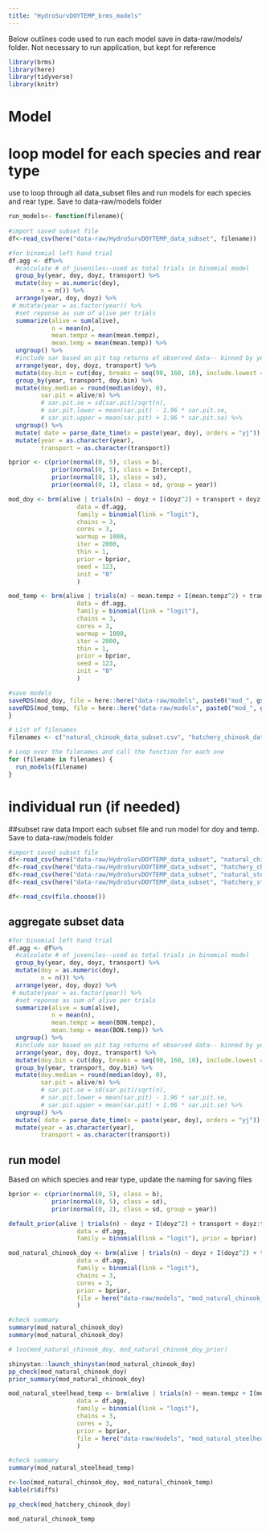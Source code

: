 ```yaml
---
title: "HydroSurvDOYTEMP_brms_models"
---
```



Below outlines code used to run each model save in data-raw/models/ folder. Not necessary to run application, but kept for reference

```r
library(brms)
library(here)
library(tidyverse)
library(knitr)
```




# Model 
# loop model for each species and rear type
use to loop through all data_subset files and run models for each species and rear type. Save to data-raw/models folder

```r

run_models<- function(filename){
  
#import saved subset file 
df<-read_csv(here("data-raw/HydroSurvDOYTEMP_data_subset", filename))

#for binomial left hand trial 
df.agg <- df%>% 
  #calculate # of juveniles--used as total trials in binomial model
  group_by(year, doy, doyz, transport) %>% 
  mutate(doy = as.numeric(doy),
         n = n()) %>% 
  arrange(year, doy, doyz) %>% 
 # mutate(year = as.factor(year)) %>% 
  #set reponse as sum of alive per trials 
  summarize(alive = sum(alive),
            n = mean(n),
            mean.tempz = mean(mean.tempz),
            mean.temp = mean(mean.temp)) %>% 
  ungroup() %>% 
  #include sar based on pit tag returns of observed data-- binned by year, weekly doy (doy.bin), and transport (ROR v Transport)
  arrange(year, doy, doyz, transport) %>% 
  mutate(doy.bin = cut(doy, breaks = seq(90, 160, 10), include.lowest = TRUE)) %>% 
  group_by(year, transport, doy.bin) %>% 
  mutate(doy.median = round(median(doy), 0),
         sar.pit = alive/n) %>% 
         # sar.pit.se = sd(sar.pit)/sqrt(n),
         # sar.pit.lower = mean(sar.pit) - 1.96 * sar.pit.se,
         # sar.pit.upper = mean(sar.pit) + 1.96 * sar.pit.se) %>% 
  ungroup() %>% 
  mutate( date = parse_date_time(x = paste(year, doy), orders = "yj")) %>% 
  mutate(year = as.character(year),
         transport = as.character(transport))

bprior <- c(prior(normal(0, 5), class = b), 
            prior(normal(0, 5), class = Intercept),
            prior(normal(0, 1), class = sd),
            prior(normal(0, 1), class = sd, group = year))

mod_doy <- brm(alive | trials(n) ~ doyz + I(doyz^2) + transport + doyz:transport + I(doyz^2):transport + (1 + doyz + I(doyz^2) + transport | year), 
                   data = df.agg, 
                   family = binomial(link = "logit"), 
                   chains = 3,
                   cores = 3,
                   warmup = 1000, 
                   iter = 2000, 
                   thin = 1,
                   prior = bprior, 
                   seed = 123, 
                   init = "0"
                   )

mod_temp <- brm(alive | trials(n) ~ mean.tempz + I(mean.tempz^2) + transport + mean.tempz:transport + I(mean.tempz^2):transport + (1 + mean.tempz + I(mean.tempz^2) + transport | year), 
                   data = df.agg, 
                   family = binomial(link = "logit"), 
                   chains = 3,
                   cores = 3,
                   warmup = 1000, 
                   iter = 2000, 
                   thin = 1,
                   prior = bprior, 
                   seed = 123, 
                   init = "0"
                   )

#save models
saveRDS(mod_doy, file = here::here("data-raw/models", paste0("mod_", gsub("_data_subset.csv", "_doy.rds", filename))))
saveRDS(mod_temp, file = here::here("data-raw/models", paste0("mod_", gsub("_data_subset.csv", "_temp.rds", filename))))
}

# List of filenames
filenames <- c("natural_chinook_data_subset.csv", "hatchery_chinook_data_subset.csv", "natural_steelhead_data_subset.csv", "hatchery_steelhead_data_subset.csv")

# Loop over the filenames and call the function for each one
for (filename in filenames) {
  run_models(filename)
}

```

# individual run (if needed)

##subset raw data
Import each subset file and run model for doy and temp. Save to data-raw/models folder

```r
#import saved subset file 
df<-read_csv(here("data-raw/HydroSurvDOYTEMP_data_subset", "natural_chinook_data_subset.csv"))
df<-read_csv(here("data-raw/HydroSurvDOYTEMP_data_subset", "hatchery_chinook_data_subset.csv"))
df<-read_csv(here("data-raw/HydroSurvDOYTEMP_data_subset", "natural_steelhead_data_subset.csv"))
df<-read_csv(here("data-raw/HydroSurvDOYTEMP_data_subset", "hatchery_steelhead_data_subset.csv"))

df<-read_csv(file.choose())
```

## aggregate subset data

```r
#for binomial left hand trial 
df.agg <- df%>% 
  #calculate # of juveniles--used as total trials in binomial model
  group_by(year, doy, doyz, transport) %>% 
  mutate(doy = as.numeric(doy),
         n = n()) %>% 
  arrange(year, doy, doyz) %>% 
 # mutate(year = as.factor(year)) %>% 
  #set reponse as sum of alive per trials 
  summarize(alive = sum(alive),
            n = mean(n),
            mean.tempz = mean(BON.tempz),
            mean.temp = mean(BON.temp)) %>% 
  ungroup() %>% 
  #include sar based on pit tag returns of observed data-- binned by year, weekly doy (doy.bin), and transport (ROR v Transport)
  arrange(year, doy, doyz, transport) %>% 
  mutate(doy.bin = cut(doy, breaks = seq(90, 160, 10), include.lowest = TRUE)) %>% 
  group_by(year, transport, doy.bin) %>% 
  mutate(doy.median = round(median(doy), 0),
         sar.pit = alive/n) %>% 
         # sar.pit.se = sd(sar.pit)/sqrt(n),
         # sar.pit.lower = mean(sar.pit) - 1.96 * sar.pit.se,
         # sar.pit.upper = mean(sar.pit) + 1.96 * sar.pit.se) %>% 
  ungroup() %>% 
  mutate( date = parse_date_time(x = paste(year, doy), orders = "yj")) %>% 
  mutate(year = as.character(year),
         transport = as.character(transport))

```

## run model
Based on which species and rear type, update the naming for saving files



```r
bprior <- c(prior(normal(0, 5), class = b), 
            prior(normal(0, 5), class = sd),
            prior(normal(0, 2), class = sd, group = year))

default_prior(alive | trials(n) ~ doyz + I(doyz^2) + transport + doyz:transport + I(doyz^2):transport + (1 + doyz + I(doyz^2) + transport | year), 
                   data = df.agg, 
                   family = binomial(link = "logit"), prior = bprior)
```



```r
mod_natural_chinook_doy <- brm(alive | trials(n) ~ doyz + I(doyz^2) + transport + doyz:transport + I(doyz^2):transport + (1 + doyz + I(doyz^2) + transport | year), 
                   data = df.agg, 
                   family = binomial(link = "logit"), 
                   chains = 3,
                   cores = 3,
                   prior = bprior,
                   file = here("data-raw/models", "mod_natural_chinook_doy")
                   )

#check summary
summary(mod_natural_chinook_doy)
summary(mod_natural_chinook_doy)

# loo(mod_natural_chinook_doy, mod_natural_chinook_doy_prior)

shinystan::launch_shinystan(mod_natural_chinook_doy)
pp_check(mod_natural_chinook_doy)
prior_summary(mod_natural_chinook_doy)
```

```r

mod_natural_steelhead_temp <- brm(alive | trials(n) ~ mean.tempz + I(mean.tempz^2) + transport + mean.tempz:transport + I(mean.tempz^2):transport + (1 + mean.tempz + I(mean.tempz^2) + transport | year), 
                   data = df.agg, 
                   family = binomial(link = "logit"), 
                   chains = 3,
                   cores = 3,
                   prior = bprior,
                   file = here("data-raw/models", "mod_natural_steelhead_temp")
                   )

#check summary
summary(mod_natural_steelhead_temp)

```


```r
 
r<-loo(mod_natural_chinook_doy, mod_natural_chinook_temp)
kable(r$diffs)

```

```r
pp_check(mod_hatchery_chinook_doy)

mod_natural_chinook_temp

```



